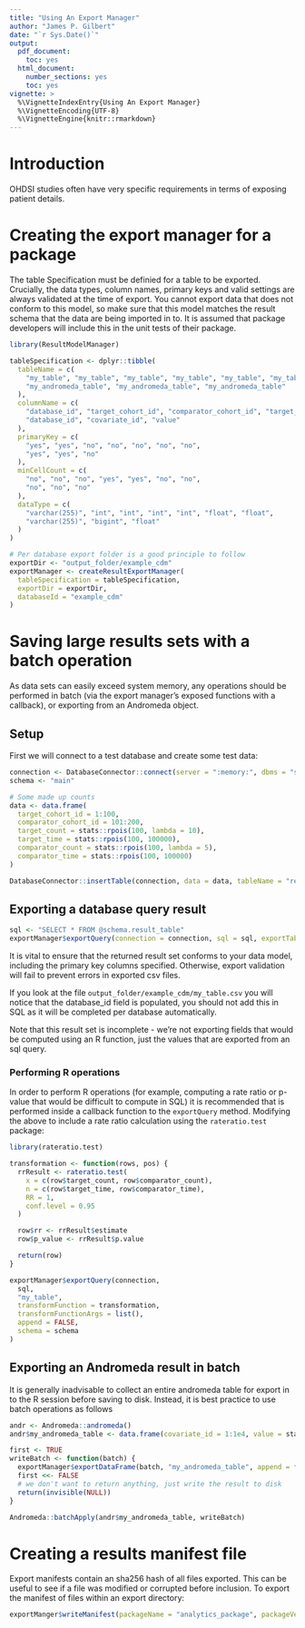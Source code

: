 ```yaml
---
title: "Using An Export Manager"
author: "James P. Gilbert"
date: "`r Sys.Date()`"
output:
  pdf_document:
    toc: yes
  html_document:
    number_sections: yes
    toc: yes
vignette: >
  %\VignetteIndexEntry{Using An Export Manager}
  %\VignetteEncoding{UTF-8}
  %\VignetteEngine{knitr::rmarkdown}
---
```


# Introduction

OHDSI studies often have very specific requirements in terms of exposing patient details.

# Creating the export manager for a package

The table Specification must be definied for a table to be exported.
Crucially, the data types, column names, primary keys and valid settings are always validated at the time of export.
You cannot export data that does not conform to this model, so make sure that this model matches the result schema
that the data are being imported in to.
It is assumed that package developers will include this in the unit tests of their package.

```r
library(ResultModelManager)

tableSpecification <- dplyr::tibble(
  tableName = c(
    "my_table", "my_table", "my_table", "my_table", "my_table", "my_table", "my_table",
    "my_andromeda_table", "my_andromeda_table", "my_andromeda_table"
  ),
  columnName = c(
    "database_id", "target_cohort_id", "comparator_cohort_id", "target_count", "comparator_count", "rr", "p_value",
    "database_id", "covariate_id", "value"
  ),
  primaryKey = c(
    "yes", "yes", "no", "no", "no", "no", "no",
    "yes", "yes", "no"
  ),
  minCellCount = c(
    "no", "no", "no", "yes", "yes", "no", "no",
    "no", "no", "no"
  ),
  dataType = c(
    "varchar(255)", "int", "int", "int", "int", "float", "float",
    "varchar(255)", "bigint", "float"
  )
)

# Per database export folder is a good principle to follow
exportDir <- "output_folder/example_cdm"
exportManager <- createResultExportManager(
  tableSpecification = tableSpecification,
  exportDir = exportDir,
  databaseId = "example_cdm"
)
```


# Saving large results sets with a batch operation
As data sets can easily exceed system memory, any operations should be performed in batch (via the export manager's
exposed functions with a callback), or exporting from an Andromeda object.

## Setup

First we will connect to a test database and create some test data:

```r
connection <- DatabaseConnector::connect(server = ":memory:", dbms = "sqlite")
schema <- "main"

# Some made up counts
data <- data.frame(
  target_cohort_id = 1:100,
  comparator_cohort_id = 101:200,
  target_count = stats::rpois(100, lambda = 10),
  target_time = stats::rpois(100, 100000),
  comparator_count = stats::rpois(100, lambda = 5),
  comparator_time = stats::rpois(100, 100000)
)

DatabaseConnector::insertTable(connection, data = data, tableName = "result_table", databaseSchema = schema)
```

## Exporting a database query result

```r
sql <- "SELECT * FROM @schema.result_table"
exportManager$exportQuery(connection = connection, sql = sql, exportTableName = "my_table", schema = schema)
```

It is vital to ensure that the returned result set conforms to your data model, including the primary key columns specified.
Otherwise, export validation will fail to prevent errors in exported csv files.

If you look at the file `output_folder/example_cdm/my_table.csv` you will notice that the database_id field is populated,
you should not add this in SQL as it will be completed per database automatically.

Note that this result set is incomplete - we're not exporting fields that would be computed using an R function, just
the values that are exported from an sql query.

### Performing R operations
In order to perform R operations (for example, computing a rate ratio or p-value that would be difficult to compute in
SQL) it is recommended that is performed inside a callback function to the `exportQuery` method.
Modifying the above to include a rate ratio calculation using the `rateratio.test` package:

```r
library(rateratio.test)

transformation <- function(rows, pos) {
  rrResult <- rateratio.test(
    x = c(row$target_count, row$comparator_count),
    n = c(row$target_time, row$comparator_time),
    RR = 1,
    conf.level = 0.95
  )

  row$rr <- rrResult$estimate
  row$p_value <- rrResult$p.value

  return(row)
}

exportManager$exportQuery(connection,
  sql,
  "my_table",
  transformFunction = transformation,
  transformFunctionArgs = list(),
  append = FALSE,
  schema = schema
)
```

## Exporting an Andromeda result in batch
It is generally inadvisable to collect an entire andromeda table for export in to the R session before saving to disk.
Instead, it is best practice to use batch operations as follows

```r
andr <- Andromeda::andromeda()
andr$my_andromeda_table <- data.frame(covariate_id = 1:1e4, value = stats::runif(1e4))

first <- TRUE
writeBatch <- function(batch) {
  exportManager$exportDataFrame(batch, "my_andromeda_table", append = first)
  first <<- FALSE
  # we don't want to return anything, just write the result to disk
  return(invisible(NULL))
}

Andromeda::batchApply(andr$my_andromeda_table, writeBatch)
```
# Creating a results manifest file
Export manifests contain an sha256 hash of all files exported.
This can be useful to see if a file was modified or corrupted before inclusion.
To export the manifest of files within an export directory:

```r
exportManger$writeManifest(packageName = "analytics_package", packageVersion = packageVersion("analytics_package"))
```
